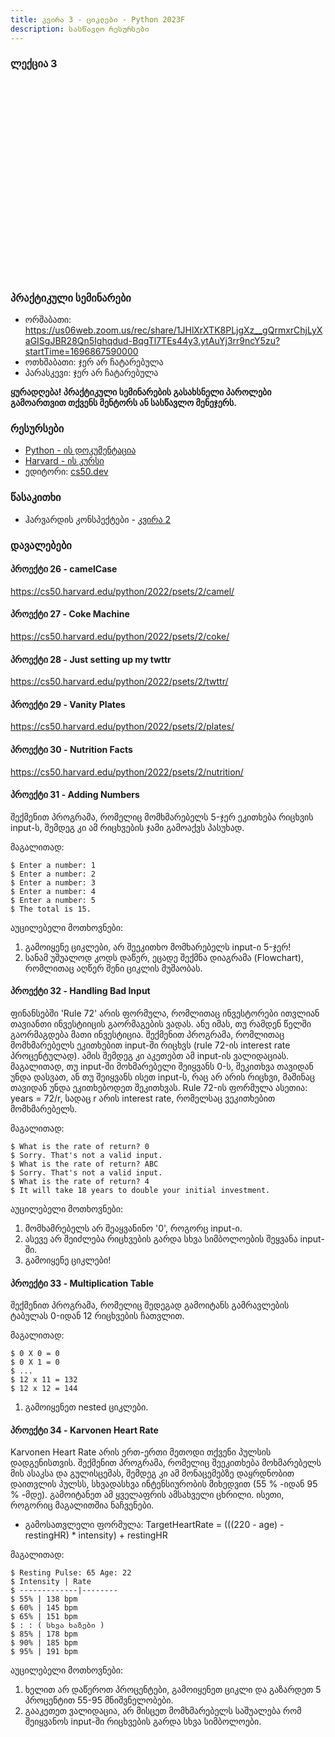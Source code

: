 ```yaml
---
title: კვირა 3 - ციკლები - Python 2023F
description: სასწავლო რესურსები
---
```



### ლექცია 3
<iframe width="560" height="315" src="" title="YouTube video player" frameborder="0" allow="accelerometer; autoplay; clipboard-write; encrypted-media; gyroscope; picture-in-picture; web-share" allowfullscreen></iframe>


### პრაქტიკული სემინარები
- ორშაბათი: https://us06web.zoom.us/rec/share/1JHlXrXTK8PLjgXz__gQrmxrChjLyXaGISgJBR28Qn5Ighqdud-BqgTl7TEs44y3.ytAuYj3rr9ncY5zu?startTime=1696867590000
- ოთხშაბათი: ჯერ არ ჩატარებულა
- პარასკევი: ჯერ არ ჩატარებულა

**ყურადღება! პრაქტიკული სემინარების გასახსნელი პაროლები გამოართვით თქვენს მენტორს ან სასწავლო მენეჯერს.**


### რესურსები
- [Python - ის დოკუმენტაცია](https://docs.python.org/3/library/)
- [Harvard - ის კურსი](https://cs50.harvard.edu/python/2022/)
- ედიტორი: [cs50.dev](https://cs50.dev/)

### წასაკითხი
- ჰარვარდის კონსპექტები - [კვირა 2](https://cs50.harvard.edu/python/2022/notes/2/)

### დავალებები

#### პროექტი 26 - camelCase
https://cs50.harvard.edu/python/2022/psets/2/camel/

#### პროექტი 27 - Coke Machine
https://cs50.harvard.edu/python/2022/psets/2/coke/

#### პროექტი 28 - Just setting up my twttr
https://cs50.harvard.edu/python/2022/psets/2/twttr/

#### პროექტი 29 - Vanity Plates
https://cs50.harvard.edu/python/2022/psets/2/plates/

#### პროექტი 30 - Nutrition Facts
https://cs50.harvard.edu/python/2022/psets/2/nutrition/

#### პროექტი 31 - Adding Numbers
შექმენით პროგრამა, რომელიც მომხმარებელს 5-ჯერ ეკითხება რიცხვის input-ს, შემდეგ კი ამ რიცხვების ჯამი გამოაქვს პასუხად.

მაგალითად:
```shell
$ Enter a number: 1
$ Enter a number: 2
$ Enter a number: 3
$ Enter a number: 4
$ Enter a number: 5
$ The total is 15.
```

აუცილებელი მოთხოვნები:
1. გამოიყენე ციკლები, არ შეეკითხო მომხარებელს input-ი 5-ჯერ!
1. სანამ უშუალოდ კოდს დაწერ, ეცადე შექმნა დიაგრამა (Flowchart), რომლითაც აღწერ შენი ციკლის მუშაობას.

#### პროექტი 32 - Handling Bad Input
ფინანსებში 'Rule 72' არის ფორმულა, რომლითაც ინვესტორები ითვლიან თავიანთი ინვესტიიცის გაორმაგების ვადას. ანუ იმას, თუ რამდენ წელში გაორმაგდება მათი ინვესტიცია.
შექმენით პროგრამა, რომლითაც მომხმარებელს ეკითხებით input-ში რიცხვს (rule 72-ის interest rate პროცენტულად). ამის შემდეგ კი აკეთებთ ამ input-ის ვალიდაციას.
მაგალითად, თუ input-ში მოხმარებელი შეიყვანს 0-ს, შეკითხვა თავიდან უნდა დასვათ, ან თუ შეიყვანს ისეთ input-ს, რაც არ არის რიცხვი, მაშინაც თავიდან უნდა ეკითხებოდეთ შეკითხვას.
Rule 72-ის ფორმულა ასეთია: years = 72/r, სადაც r არის interest rate, რომელსაც ვეკითხებით მომხმარებელს.

მაგალითად:
```shell
$ What is the rate of return? 0
$ Sorry. That's not a valid input.
$ What is the rate of return? ABC
$ Sorry. That's not a valid input.
$ What is the rate of return? 4
$ It will take 18 years to double your initial investment.
```
აუცილებელი მოთხოვნები:
1. მომხამრებელს არ შეაყვანინო '0', როგორც input-ი.
1. ასევე არ შეიძლება რიცხვების გარდა სხვა სიმბოლოების შეყვანა input-ში.
1. გამოიყენე ციკლები!

#### პროექტი 33 - Multiplication Table
შექმენით პროგრამა, რომელიც შედეგად გამოიტანს გამრავლების ტაბულას 0-იდან 12 რიცხვების ჩათვლით.

მაგალითად:
```shell
$ 0 X 0 = 0
$ 0 X 1 = 0
$ ...
$ 12 x 11 = 132
$ 12 x 12 = 144
```

1. გამოიყენეთ nested ციკლები.

#### პროექტი 34 - Karvonen Heart Rate
Karvonen Heart Rate არის ერთ-ერთი მეთოდი თქვენი პულსის დადგენისთვის. შექმენით პროგრამა, რომელიც შეეკითხება მოხმარებელს მის ასაკსა და გულისცემას, შემდეგ კი ამ მონაცემებზე დაყრდნობით დაითვლის პულსს,
სხვადასხვა ინტენსიურობის მიხედვით (55 % -იდან 95 % -მდე). გამოიტანეთ ამ ყველაფრის ამსახველი ცხრილი. ისეთი, როგორიც მაგალითშია ნაჩვენები.

- გამოსათვლელი ფორმულა: TargetHeartRate = (((220 - age) - restingHR) * intensity) + restingHR

მაგალითად:
```shell
$ Resting Pulse: 65 Age: 22
$ Intensity | Rate
$ -------------|--------
$ 55% | 138 bpm
$ 60% | 145 bpm
$ 65% | 151 bpm
$ : : ( სხვა ხაზები )
$ 85% | 178 bpm
$ 90% | 185 bpm
$ 95% | 191 bpm
```

აუცილებელი მოთხოვნები:
1. ხელით არ დაწეროთ პროცენტები, გამოიყენეთ ციკლი და გაზარდეთ 5 პროცენტით 55-95 მნიშვნელობები.
1. გააკეთეთ ვალიდაცია, არ მისცეთ მომხმარებელს საშუალება რომ შეიყვანოს input-ში რიცხვების გარდა სხვა სიმბოლოები.

